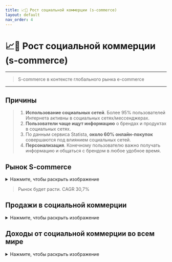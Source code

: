 ```yaml
---
title: 📈💼 Рост социальной коммерции (s-commerce)
layout: default
nav_order: 4
---
```

 
# 📈💼 Рост социальной коммерции (s-commerce)
---
> S-commerce в контексте глобального рынка e-commerce
---
## Причины

>  1. **Использование социальных сетей**. Более 95% пользователей Интернета активны в социальных сетях/мессенджерах.
>  2. **Пользователи чаще ищут информацию** о брендах и продуктах в социальных сетях.
>  3. По данным сервиса Statista, **около 60% онлайн-покупок** совершаются под влиянием социальных сетей.
>  4. **Персонализация**. Конечному пользователю важно получать информацию и общаться с брендом в любое удобное время.

## Рынок S-commerce
<details>
    <summary>Нажмите, чтобы раскрыть изображение</summary>
    <Image src="/image-6.png" alt="Рынок S-commerce" width={500} height={500} /> 
</details>

> Рынок будет расти. CAGR 30,7%

## Продажи в социальной коммерции

<details>
    <summary>Нажмите, чтобы раскрыть изображение</summary>
    <Image src="/OW_4.png" alt="Продажи в Social commerce" width={500} height={500} />
    в миллиардах долларов США
</details>

## Доходы от социальной коммерции во всем мире

<details>
    <summary>Нажмите, чтобы раскрыть изображение</summary>
    <Image src="/OW_5.png" alt="Доходы от социальной коммерции во всем мире" width={500} height={500} />
    в миллиардах долларов США
</details>
